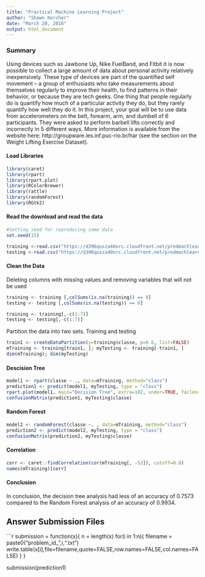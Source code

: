 ```yaml
---
title: "Practical Machine Learning Project"
author: "Shawn Kercher"
date: "March 20, 2016"
output: html_document
---
```

### Summary

Using devices such as Jawbone Up, Nike FuelBand, and Fitbit it is now possible to collect a large amount of data about personal activity relatively inexpensively. These type of devices are part of the quantified self movement – a group of enthusiasts who take measurements about themselves regularly to improve their health, to find patterns in their behavior, or because they are tech geeks. One thing that people regularly do is quantify how much of a particular activity they do, but they rarely quantify how well they do it. In this project, your goal will be to use data from accelerometers on the belt, forearm, arm, and dumbell of 6 participants. They were asked to perform barbell lifts correctly and incorrectly in 5 different ways. More information is available from the website here: http://groupware.les.inf.puc-rio.br/har (see the section on the Weight Lifting Exercise Dataset).

#### Load Libraries
```r
library(caret)
library(rpart)
library(rpart.plot)
library(RColorBrewer)
library(rattle)
library(randomForest)
library(RGtk2)
```

#### Read the download and read the data
```r
#Setting seed for reproducing same data
set.seed(15)

training <-read.csv("https://d396qusza40orc.cloudfront.net/predmachlearn/pml-training.csv", na.strings=c("NA","#DIV/0!",""))
testing <-read.csv("https://d396qusza40orc.cloudfront.net/predmachlearn/pml-testing.csv", na.strings=c("NA","#DIV/0!",""))
```


#### Clean the Data

Deleting columns with missing values and removing variables that will not be used

```r
training <- training [,colSums(is.na(training)) == 0]
testing <- testing [,colSums(is.na(testing)) == 0]  

training <- training[,-c(1:7)]
testing <- testing[,-c(1:7)]
```

Partition the data into two sets. Training and testing
```r
train1 <- createDataPartition(y=training$classe, p=0.6, list=FALSE)
mTraining <- training[train1, ]; myTesting <- training[-train1, ]
dim(mTraining); dim(myTesting) 

```

#### Descision Tree

```r
model1 <- rpart(classe ~ ., data=mTraining, method="class")
prediction1 <- predict(model1, myTesting, type = "class")
rpart.plot(model1, main="Decision Tree", extra=102, under=TRUE, faclen=0)
confusionMatrix(prediction1, myTesting$classe)
```

#### Random Forest

```r
model2 <- randomForest(classe ~. , data=mTraining, method="class")
prediction2 <- predict(model2, myTesting, type = "class")
confusionMatrix(prediction2, myTesting$classe)
```

#### Correlation

```r
corr <- caret::findCorrelation(cor(mTraining[, -53]), cutoff=0.8)
names(mTraining)[corr]
```

#### Conclusion

In conclusion, the decision tree analysis had less of an accuracy of 0.7573 compared to the Random Forest analysis of an accuracy of 0.9934. 

## Answer Submission Files  

```r
submission = function(x){
  n = length(x)
  for(i in 1:n){
    filename = paste0("problem_id_",i,".txt")
    write.table(x[i],file=filename,quote=FALSE,row.names=FALSE,col.names=FALSE)
  }
}

submission(prediction1)

